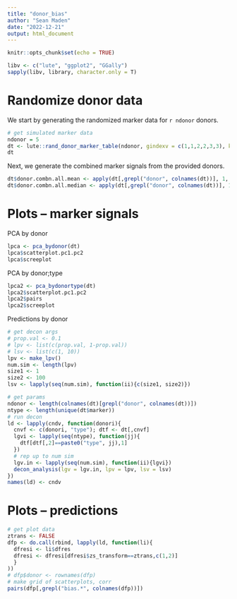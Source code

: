```yaml
---
title: "donor_bias"
author: "Sean Maden"
date: "2022-12-21"
output: html_document
---
```


```r
knitr::opts_chunk$set(echo = TRUE)

libv <- c("lute", "ggplot2", "GGally")
sapply(libv, library, character.only = T)
```

# Randomize donor data

We  start by generating the randomized marker data for `r ndonor` donors.

```r
# get simulated marker data
ndonor = 5
dt <- lute::rand_donor_marker_table(ndonor, gindexv = c(1,1,2,2,3,3), ktotal = 3)
dt
```

Next, we generate the combined marker signals from the provided donors.

```r
dt$donor.combn.all.mean <- apply(dt[,grepl("donor", colnames(dt))], 1, mean)
dt$donor.combn.all.median <- apply(dt[,grepl("donor", colnames(dt))], 1, median)
```

# Plots -- marker signals

PCA by donor

```r
lpca <- pca_bydonor(dt)
lpca$scatterplot.pc1.pc2
lpca$screeplot
```

PCA by donor;type

```r
lpca2 <- pca_bydonortype(dt)
lpca2$scatterplot.pc1.pc2
lpca2$pairs
lpca2$screeplot
```
Predictions by donor

```r
# get decon args
# prop.val <- 0.1
# lpv <- list(c(prop.val, 1-prop.val))
# lsv <- list(c(1, 10))
lpv <- make_lpv()
num.sim <- length(lpv)
size1 <- 1
size2 <- 100
lsv <- lapply(seq(num.sim), function(ii){c(size1, size2)})

# get params
ndonor <- length(colnames(dt)[grepl("donor", colnames(dt))])
ntype <- length(unique(dt$marker))
# run decon
ld <- lapply(cndv, function(donori){
  cnvf <- c(donori, "type"); dtf <- dt[,cnvf]
  lgvi <- lapply(seq(ntype), function(jj){
    dtf[dtf[,2]==paste0("type", jj),1]
  })
  # rep up to num sim
  lgv.in <- lapply(seq(num.sim), function(ii){lgvi})
  decon_analysis(lgv = lgv.in, lpv = lpv, lsv = lsv)
})
names(ld) <- cndv
```

# Plots -- predictions

```r
# get plot data
ztrans <- FALSE
dfp <- do.call(rbind, lapply(ld, function(li){
  dfresi <- li$dfres
  dfresi <- dfresi[dfresi$zs_transform==ztrans,c(1,2)]
  }
))
# dfp$donor <- rownames(dfp)
# make grid of scatterplots, corr
pairs(dfp[,grepl("bias.*", colnames(dfp))])
```
